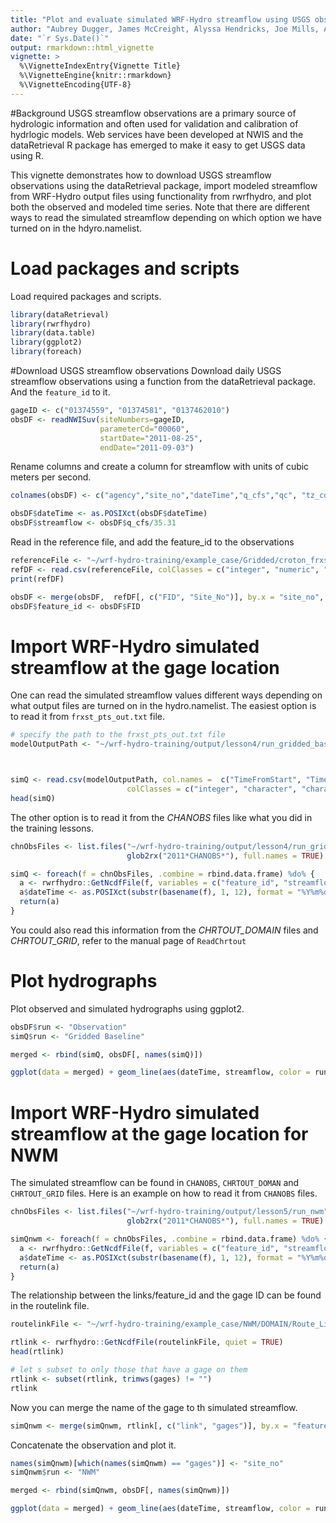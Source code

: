 ---
title: "Plot and evaluate simulated WRF-Hydro streamflow using USGS observations"
author: "Aubrey Dugger, James McCreight, Alyssa Hendricks, Joe Mills, Arezoo Rafieei Nasab, and Katelyn FitzGerald"
date: "`r Sys.Date()`"
output: rmarkdown::html_vignette
vignette: >
  %\VignetteIndexEntry{Vignette Title}
  %\VignetteEngine{knitr::rmarkdown}
  %\VignetteEncoding{UTF-8}
---
#Background
USGS streamflow observations are a primary source of hydrologic information and often used for validation and calibration of hydrlogic models. Web services have been developed at NWIS and the dataRetrieval R package has emerged to make it easy to get USGS data using R.

This vignette demonstrates how to download USGS streamflow observations using the dataRetrieval package, import modeled streamflow from WRF-Hydro output files using functionality from rwrfhydro, and plot both the observed and modeled time series. Note that there are different ways to read the simulated streamflow depending on which option we have turned on in the hdyro.namelist. 

# Load packages and scripts
Load required packages and scripts.

```{r}
library(dataRetrieval)
library(rwrfhydro)
library(data.table)
library(ggplot2)
library(foreach)
```


#Download USGS streamflow observations
Download daily USGS streamflow observations using a function from the dataRetrieval package. And the `feature_id` to it.
```{r}
gageID <- c("01374559", "01374581", "0137462010")
obsDF <- readNWISuv(siteNumbers=gageID,
                    parameterCd="00060",
                    startDate="2011-08-25",
                    endDate="2011-09-03")
```

Rename columns and create a column for streamflow with units of cubic meters per second.

```{r}
colnames(obsDF) <- c("agency","site_no","dateTime","q_cfs","qc", "tz_cd")

obsDF$dateTime <- as.POSIXct(obsDF$dateTime) 
obsDF$streamflow <- obsDF$q_cfs/35.31
```

Read in the reference file, and add the feature_id to the observations
```{r}
referenceFile <- "~/wrf-hydro-training/example_case/Gridded/croton_frxst_pts.csv"
refDF <- read.csv(referenceFile, colClasses = c("integer", "numeric", "numeric", "character", "character"))
print(refDF)

obsDF <- merge(obsDF,  refDF[, c("FID", "Site_No")], by.x = "site_no", by.y = "Site_No")
obsDF$feature_id <- obsDF$FID
```

# Import WRF-Hydro simulated streamflow at the gage location
One can read the simulated streamflow values different ways depending on what output files are turned on in the hydro.namelist. The easiest option is to read it from `frxst_pts_out.txt` file. 

```{r}
# specify the path to the frxst_pts_out.txt file
modelOutputPath <- "~/wrf-hydro-training/output/lesson4/run_gridded_baseline/frxst_pts_out.txt"



simQ <- read.csv(modelOutputPath, col.names =  c("TimeFromStart", "Time", "station", "longitude", "latitude", "q_cms", "q_cfs", "stage"),
                          colClasses = c("integer", "character", "character", rep("numeric", 5)), header = FALSE)
head(simQ)
```

The other option is to read it from the *CHANOBS* files like what you did in the training lessons.

```{r}
chnObsFiles <- list.files("~/wrf-hydro-training/output/lesson4/run_gridded_baseline/",
                          glob2rx("2011*CHANOBS*"), full.names = TRUE)

simQ <- foreach(f = chnObsFiles, .combine = rbind.data.frame) %do% {
  a <- rwrfhydro::GetNcdfFile(f, variables = c("feature_id", "streamflow"), quiet = TRUE)
  a$dateTime <- as.POSIXct(substr(basename(f), 1, 12), format = "%Y%m%d%H%M", tz = "UTC")
  return(a)
}
```

You could also read this information from the *CHRTOUT_DOMAIN* files and *CHRTOUT_GRID*, refer to the manual page of `ReadChrtout`

# Plot hydrographs
Plot observed and simulated hydrographs using ggplot2.

```{r plot1, fig.width = 8, fig.height = 4}
obsDF$run <- "Observation"
simQ$run <- "Gridded Baseline"

merged <- rbind(simQ, obsDF[, names(simQ)])

ggplot(data = merged) + geom_line(aes(dateTime, streamflow, color = run)) + facet_wrap(~feature_id, ncol = 1)
```

# Import WRF-Hydro simulated streamflow at the gage location for NWM

The simulated streamflow can be found in `CHANOBS`, `CHRTOUT_DOMAN` and `CHRTOUT_GRID` files. Here is an example on how to read it from `CHANOBS` files. 

```{r}
chnObsFiles <- list.files("~/wrf-hydro-training/output/lesson5/run_nwm",
                          glob2rx("2011*CHANOBS*"), full.names = TRUE)

simQnwm <- foreach(f = chnObsFiles, .combine = rbind.data.frame) %do% {
  a <- rwrfhydro::GetNcdfFile(f, variables = c("feature_id", "streamflow"), quiet = TRUE)
  a$dateTime <- as.POSIXct(substr(basename(f), 1, 12), format = "%Y%m%d%H%M", tz = "UTC")
  return(a)
}
```

The relationship between the links/feature_id and the gage ID can be found in the routelink file.
```{R}
routelinkFile <- "~/wrf-hydro-training/example_case/NWM/DOMAIN/Route_Link.nc"

rtlink <- rwrfhydro::GetNcdfFile(routelinkFile, quiet = TRUE)
head(rtlink)

# let s subset to only those that have a gage on them
rtlink <- subset(rtlink, trimws(gages) != "")
rtlink
```

Now you can merge the name of the gage to th simulated streamflow. 

```{r}
simQnwm <- merge(simQnwm, rtlink[, c("link", "gages")], by.x = "feature_id", by.y = "link")
```

Concatenate the observation and plot it.

```{R plot2, fig.width = 8, fig.height = 4}
names(simQnwm)[which(names(simQnwm) == "gages")] <- "site_no"
simQnwm$run <- "NWM"

merged <- rbind(simQnwm, obsDF[, names(simQnwm)])

ggplot(data = merged) + geom_line(aes(dateTime, streamflow, color = run)) + facet_wrap(~trimws(site_no), ncol = 1)

```
